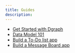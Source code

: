 ```yaml
---
title: Guides
description:
---
```


- [Get Started with Dgraph](/dgraph/guides/get-started-with-dgraph/introduction)
- [Data Model 101](/dgraph/guides/data-model-101/introduction)
- [Build a To-Do list app](/dgraph/guides/to-do-app/introduction)
- [Build a Message Board app](/dgraph/guides/message-board-app/introduction)
